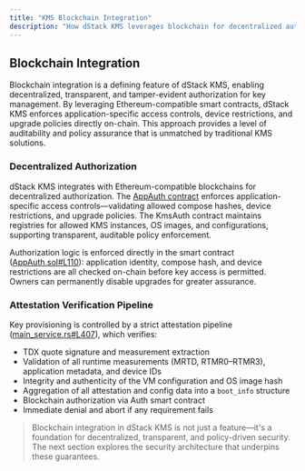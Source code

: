 ```yaml
---
title: "KMS Blockchain Integration"
description: "How dStack KMS leverages blockchain for decentralized authorization and policy enforcement."
---
```


## Blockchain Integration

Blockchain integration is a defining feature of dStack KMS, enabling decentralized, transparent, and tamper-evident authorization for key management. By leveraging Ethereum-compatible smart contracts, dStack KMS enforces application-specific access controls, device restrictions, and upgrade policies directly on-chain. This approach provides a level of auditability and policy assurance that is unmatched by traditional KMS solutions.

### Decentralized Authorization

dStack KMS integrates with Ethereum-compatible blockchains for decentralized authorization. The [AppAuth contract](https://github.com/Dstack-TEE/dstack/blob/45ebd05a25ad4ffacce3b8f003e4f5a8b609b2e2/kms/auth-eth/contracts/AppAuth.sol#L9) enforces application-specific access controls—validating allowed compose hashes, device restrictions, and upgrade policies. The KmsAuth contract maintains registries for allowed KMS instances, OS images, and configurations, supporting transparent, auditable policy enforcement.

Authorization logic is enforced directly in the smart contract ([AppAuth.sol#L110](https://github.com/Dstack-TEE/dstack/blob/45ebd05a25ad4ffacce3b8f003e4f5a8b609b2e2/kms/auth-eth/contracts/AppAuth.sol#L110)): application identity, compose hash, and device restrictions are all checked on-chain before key access is permitted. Owners can permanently disable upgrades for greater assurance.

### Attestation Verification Pipeline

Key provisioning is controlled by a strict attestation pipeline ([main_service.rs#L407](https://github.com/Dstack-TEE/dstack/blob/45ebd05a25ad4ffacce3b8f003e4f5a8b609b2e2/kms/src/main_service.rs#L407)), which verifies:

* TDX quote signature and measurement extraction
* Validation of all runtime measurements (MRTD, RTMR0–RTMR3), application metadata, and device IDs
* Integrity and authenticity of the VM configuration and OS image hash
* Aggregation of all attestation and config data into a `boot_info` structure
* Blockchain authorization via Auth smart contract
* Immediate denial and abort if any requirement fails

> Blockchain integration in dStack KMS is not just a feature—it's a foundation for decentralized, transparent, and policy-driven security. The next section explores the security architecture that underpins these guarantees.
